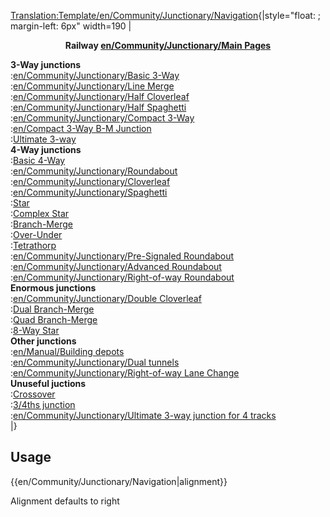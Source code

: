 <noinclude>[[Translation:Template/en/Community/Junctionary/Navigation]]</noinclude>{|style="float: {{{1|right}}}; margin-left: 6px" width=190
|<center>'''Railway [[en/Community/Junctionary/Main Page]]s'''</center>
'''3-Way junctions'''<br>
:[[en/Community/Junctionary/Basic 3-Way]]<br>
:[[en/Community/Junctionary/Line Merge]]<br>
:[[en/Community/Junctionary/Half Cloverleaf]]<br>
:[[en/Community/Junctionary/Half Spaghetti]]<br>
:[[en/Community/Junctionary/Compact 3-Way]]<br>
:[[en/Compact 3-Way B-M Junction]]<br>
:[[en/Community/Junctionary/Ultimate 3-way junction|Ultimate 3-way]]<br>

'''4-Way junctions'''<br>
:[[en/Community/Junctionary/Basic 4-Way Junction|Basic 4-Way]]<br>
:[[en/Community/Junctionary/Roundabout]]<br>
:[[en/Community/Junctionary/Cloverleaf]]<br>
:[[en/Community/Junctionary/Spaghetti]]<br>
:[[en/Community/Junctionary/Star Junction|Star]]<br>
:[[en/Community/Junctionary/Complex Star Junction|Complex Star]]<br>
:[[en/Community/Junctionary/Branch-Merge Junction|Branch-Merge]]<br>
:[[en/Community/Junctionary/Tetrathorp-Junction|Over-Under]]<br>
:[[en/Community/Junctionary/Tetrathorp-Junction|Tetrathorp]]<br>
:[[en/Community/Junctionary/Pre-Signaled Roundabout]]<br>
:[[en/Community/Junctionary/Advanced Roundabout]]<br>
:[[en/Community/Junctionary/Right-of-way Roundabout]]<br>

'''Enormous junctions'''<br>
:[[en/Community/Junctionary/Double Cloverleaf]]<br>
:[[en/Community/Junctionary/Dual Branch-Merge Junction|Dual Branch-Merge]]<br>
:[[en/Community/Junctionary/Quad Branch-Merge Junction|Quad Branch-Merge]]<br>
:[[en/Community/Junctionary/8 way Star Junction|8-Way Star]]<br>

'''Other junctions'''<br>
:[[en/Manual/Building depots]]<br>
:[[en/Community/Junctionary/Dual tunnels]]<br>
:[[en/Community/Junctionary/Right-of-way Lane Change]]<br>

'''Unuseful juctions'''<br>
:[[en/Community/Junctionary/Crossover-Junction|Crossover]]<br>
:[[en/Community/Junctionary/3∕4ths junction|3/4ths junction]]<br>
:[[en/Community/Junctionary/Ultimate 3-way junction for 4 tracks]]<br>
|}
<noinclude>
==Usage==
<nowiki>{{en/Community/Junctionary/Navigation|alignment}}</nowiki>

Alignment defaults to right
</noinclude>